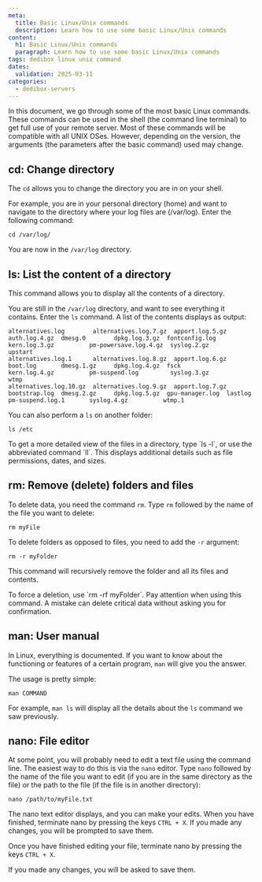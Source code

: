 ```yaml
---
meta:
  title: Basic Linux/Unix commands
  description: Learn how to use some basic Linux/Unix commands
content:
  h1: Basic Linux/Unix commands
  paragraph: Learn how to use some basic Linux/Unix commands
tags: dedibox linux unix command
dates:
  validation: 2025-03-11
categories:
  - dedibox-servers
---
```


In this document, we go through some of the most basic Linux commands. These commands can be used in the shell (the command line terminal) to get full use of your remote server. Most of these commands will be compatible with all UNIX OSes. However, depending on the version, the arguments (the parameters after the basic command) used may change.

## cd: Change directory

The `cd` allows you to change the directory you are in on your shell.

For example, you are in your personal directory (home) and want to navigate to the directory where your log files are (/var/log). Enter the following command:

```
cd /var/log/
```

You are now in the `/var/log` directory.

## ls: List the content of a directory

This command allows you to display all the contents of a directory.

You are still in the `/var/log` directory, and want to see everything it contains. Enter the `ls` command. A list of the contents displays as output:

```ls
alternatives.log        alternatives.log.7.gz  apport.log.5.gz  auth.log.4.gz  dmesg.0        dpkg.log.3.gz  fontconfig.log   kern.log.3.gz          pm-powersave.log.4.gz  syslog.2.gz          upstart
alternatives.log.1      alternatives.log.8.gz  apport.log.6.gz  boot.log       dmesg.1.gz     dpkg.log.4.gz  fsck             kern.log.4.gz          pm-suspend.log         syslog.3.gz          wtmp
alternatives.log.10.gz  alternatives.log.9.gz  apport.log.7.gz  bootstrap.log  dmesg.2.gz     dpkg.log.5.gz  gpu-manager.log  lastlog                pm-suspend.log.1       syslog.4.gz          wtmp.1
```

You can also perform a `ls` on another folder:

```
ls /etc
```

<Message type="tip">
  To get a more detailed view of the files in a directory, type `ls -l`, or use the abbreviated command `ll`. This displays additional details such as file permissions, dates, and sizes.
</Message>

## rm: Remove (delete) folders and files

To delete data, you need the command `rm`. Type `rm` followed by the name of the file you want to delete:

```
rm myFile
```

To delete folders as opposed to files, you need to add the `-r` argument:

```
rm -r myFolder
```

This command will recursively remove the folder and all its files and contents.

<Message type="tip">
  To force a deletion, use `rm -rf myFolder`. Pay attention when using this command. A mistake can delete critical data without asking you for confirmation.
</Message>

## man: User manual

In Linux, everything is documented. If you want to know about the functioning or features of a certain program, `man` will give you the answer.

The usage is pretty simple:

```
man COMMAND
```

For example, `man ls` will display all the details about the `ls` command we saw previously.

## nano: File editor

At some point, you will probably need to edit a text file using the command line. The easiest way to do this is via the `nano` editor. Type `nano` followed by the name of the file you want to edit (if you are in the same directory as the file) or the path to the file (if the file is in another directory):

```
nano /path/to/myFile.txt
```

The nano text editor displays, and you can make your edits. When you have finished, terminate nano by pressing the keys `CTRL + X`. If you made any changes, you will be prompted to save them.

Once you have finished editing your file, terminate nano by pressing the keys `CTRL + X`.

If you made any changes, you will be asked to save them.
